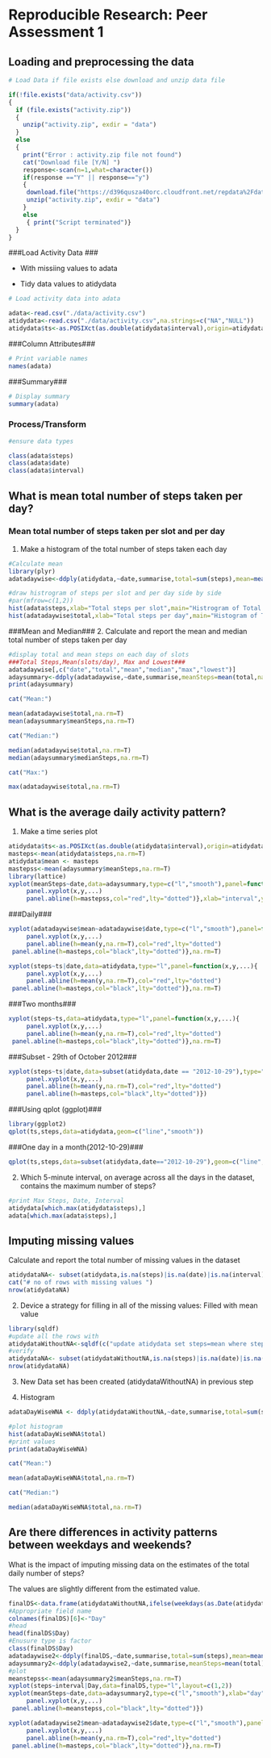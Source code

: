 # Reproducible Research: Peer Assessment 1


## Loading and preprocessing the data

```r
# Load Data if file exists else download and unzip data file 

if(!file.exists("data/activity.csv"))
{
  if (file.exists("activity.zip"))
  {
    unzip("activity.zip", exdir = "data")
  }
  else
  {
    print("Error : activity.zip file not found")
    cat("Download file [Y/N] ")
    response<-scan(n=1,what=character())
    if(response =="Y" || response=="y")
    {
     download.file("https://d396qusza40orc.cloudfront.net/repdata%2Fdata%2Factivity.zip",destfile="activity.zip",method="curl")
     unzip("activity.zip", exdir = "data")
    }
    else
     { print("Script terminated")}
  } 
}
```
###Load Activity Data ###
  
  - With missiing values to adata
  
  - Tidy data values to atidydata
  
```r

# Load activity data into adata

adata<-read.csv("./data/activity.csv")
atidydata<-read.csv("./data/activity.csv",na.strings=c("NA","NULL"))
atidydata$ts<-as.POSIXct(as.double(atidydata$interval),origin=atidydata$date)

```

###Column Attributes###

```r
# Print variable names
names(adata)
```

###Summary###
```r
# Display summary
summary(adata)
```

### Process/Transform ###

```r
#ensure data types

class(adata$steps)
class(adata$date)
class(adata$interval)

```

## What is mean total number of steps taken per day?

### Mean total number of steps taken per slot and per day###
1. Make a histogram of the total number of steps taken each day
```r
#Calculate mean
library(plyr)
adatadaywise<-ddply(atidydata,~date,summarise,total=sum(steps),mean=mean(steps),median=median(steps),max=max(steps),lowest=min(steps))

#draw histrogram of steps per slot and per day side by side  
#par(mfrow=c(1,2))
hist(adata$steps,xlab="Total steps per slot",main="Histrogram of Total number of steps taken per slot")
hist(adatadaywise$total,xlab="Total steps per day",main="Histogram of Total Number of Steps taken each day")
```

###Mean and Median###
2. Calculate and report the mean and median total number of steps taken per day

```r
#display total and mean steps on each day of slots
###Total Steps,Mean(slots/day), Max and Lowest###
adatadaywise[,c("date","total","mean","median","max","lowest")]
adaysummary<-ddply(adatadaywise,~date,summarise,meanSteps=mean(total,na.rm=T),medianSteps=median(total,na.rm=T))
print(adaysummary)
```

```r
cat("Mean:")
```
```r
mean(adatadaywise$total,na.rm=T)
mean(adaysummary$meanSteps,na.rm=T)
```

```r
cat("Median:")
```
```r
median(adatadaywise$total,na.rm=T)
median(adaysummary$medianSteps,na.rm=T)

```

```r
cat("Max:")
```
```r
max(adatadaywise$total,na.rm=T)
```

## What is the average daily activity pattern?

1. Make a time series plot
   
```r

atidydata$ts<-as.POSIXct(as.double(atidydata$interval),origin=atidydata$date)
masteps<-mean(atidydata$steps,na.rm=T)
atidydata$mean <- masteps
mastepss<-mean(adaysummary$meanSteps,na.rm=T)
library(lattice)
xyplot(meanSteps~date,data=adaysummary,type=c("l","smooth"),panel=function(x,y,...){
     panel.xyplot(x,y,...)
     panel.abline(h=mastepss,col="red",lty="dotted")},xlab="interval",ylab="Avg Steps")
```

###Daily###

```r
xyplot(adatadaywise$mean~adatadaywise$date,type=c("l","smooth"),panel=function(x,y,...){
     panel.xyplot(x,y,...)
     panel.abline(h=mean(y,na.rm=T),col="red",lty="dotted")
 panel.abline(h=masteps,col="black",lty="dotted")},na.rm=T)

xyplot(steps~ts|date,data=atidydata,type="l",panel=function(x,y,...){
     panel.xyplot(x,y,...)
     panel.abline(h=mean(y,na.rm=T),col="red",lty="dotted")
 panel.abline(h=masteps,col="black",lty="dotted")},na.rm=T)
```

###Two months###

```r
xyplot(steps~ts,data=atidydata,type="l",panel=function(x,y,...){
     panel.xyplot(x,y,...)
     panel.abline(h=mean(y,na.rm=T),col="red",lty="dotted")
 panel.abline(h=masteps,col="black",lty="dotted")},na.rm=T)
```

###Subset - 29th of October 2012###

```r
xyplot(steps~ts|date,data=subset(atidydata,date == "2012-10-29"),type="l",panel=function(x,y,...){
     panel.xyplot(x,y,...)
     panel.abline(h=mean(y,na.rm=T),col="red",lty="dotted")
     panel.abline(h=masteps,col="black",lty="dotted")})
```

###Using qplot (ggplot)###

```r

library(ggplot2)
qplot(ts,steps,data=atidydata,geom=c("line","smooth"))

```

###One day in a month(2012-10-29)###

```r

qplot(ts,steps,data=subset(atidydata,date=="2012-10-29"),geom=c("line","smooth"))

```

2. Which 5-minute interval, on average across all the days in the dataset, contains the maximum number of steps?

```r

#print Max Steps, Date, Interval
atidydata[which.max(atidydata$steps),]
adata[which.max(adata$steps),]

```

## Imputing missing values

Calculate and report the total number of missing values in the dataset

```r
atidydataNA<- subset(atidydata,is.na(steps)|is.na(date)|is.na(interval))
cat("# no of rows with missing values ")
nrow(atidydataNA)
```

2. Device a strategy for filling in all of the missing values: Filled with mean value
   
   
```r
library(sqldf)
#update all the rows with 
atidydataWithoutNA<-sqldf(c("update atidydata set steps=mean where steps is null","select * from atidydata"))
#verify 
atidydataNA<- subset(atidydataWithoutNA,is.na(steps)|is.na(date)|is.na(interval))
nrow(atidydataNA)
```
3. New Data set has been created (atidydataWithoutNA) in previous step

4. Histogram 

```r

adataDayWiseWNA <- ddply(atidydataWithoutNA,~date,summarise,total=sum(steps),mean=mean(steps),median=median(steps),max=max(steps),lowest=min(steps))

#plot histogram
hist(adataDayWiseWNA$total)
#print values 
print(adataDayWiseWNA)

```

```r
cat("Mean:")
```
```r
mean(adataDayWiseWNA$total,na.rm=T)
```

```r
cat("Median:")
```
```r
median(adataDayWiseWNA$total,na.rm=T)
```

## Are there differences in activity patterns between weekdays and weekends?
What is the impact of imputing missing data on the estimates of the total daily number of steps?

The values are slightly different from the estimated value.

```r
finalDS<-data.frame(atidydataWithoutNA,ifelse(weekdays(as.Date(atidydataWithoutNA$date)) %in% c("Sunday","Saturday"),"Weekend","Weekday"))
#Appropriate field name
colnames(finalDS)[6]<-"Day"
#head
head(finalDS$Day)
#Enusure type is factor
class(finalDS$Day)
adatadaywise2<-ddply(finalDS,~date,summarise,total=sum(steps),mean=mean(steps),median=median(steps),max=max(steps),lowest=min(steps))
adaysummary2<-ddply(adatadaywise2,~date,summarise,meanSteps=mean(total),medianSteps=median(total))
#plot
meanstepss<-mean(adaysummary2$meanSteps,na.rm=T)
xyplot(steps~interval|Day,data=finalDS,type="l",layout=c(1,2))
xyplot(meanSteps~date,data=adaysummary2,type=c("l","smooth"),xlab="day",layout=c(1,2),panel=function(x,y,...){
     panel.xyplot(x,y,...)
 panel.abline(h=meanstepss,col="black",lty="dotted")})

xyplot(adatadaywise2$mean~adatadaywise2$date,type=c("l","smooth"),panel=function(x,y,...){
     panel.xyplot(x,y,...)
     panel.abline(h=mean(y,na.rm=T),col="red",lty="dotted")
 panel.abline(h=masteps,col="black",lty="dotted")},na.rm=T)
```
